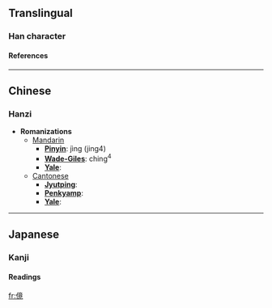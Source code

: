 ==Translingual==
===Han character===
{{Han char|rad=人|as=11|sn=13|four=|canj=人卜廿山 (OYTU)}}
====References====
{{Han ref|kx=0115.040|dkj=01032|dj=0245.020|hdz=10214.080|uh=50B9|ud=20665}}
----

==Chinese==
===Hanzi===


* '''Romanizations'''
** [[Mandarin]]
*** '''[[Pinyin]]''': jìng (jing4)
*** '''[[Wade-Giles]]''': ching<sup>4</sup>
*** '''[[Yale]]''': 
**[[Cantonese]]
***'''[[Jyutping]]''':
***'''[[Penkyamp]]''': 
***'''[[Yale]]''': 


----
==Japanese==
===Kanji===
{{ja-kanji|grade=|rs=人11}}
====Readings====
{{ja-readings|on=[[きょう]] (kyō), [[ごう]] (gō), [[ぎょう]] (gyō), [[こう]] (kō)|kun=[[つよい]] (tsuyoi), [[たおす]] (taosu)}}




[[fr:傹]]